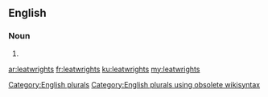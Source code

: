 ==English==

===Noun===
{{head|en}}

# {{plural of|leatwright}}

[[Category:English plurals]][[Category:English plurals using obsolete wikisyntax]]

[[ar:leatwrights]]
[[fr:leatwrights]]
[[ku:leatwrights]]
[[my:leatwrights]]